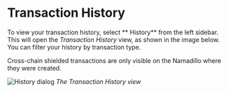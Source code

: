 
# Transaction History

To view your transaction history, select ** History** from the left sidebar. This will open the *Transaction History* view, as shown in the image below. You can filter your history by 
transaction type. 

<Callout type='info'>
Cross-chain shielded transactions are only visible on the Namadillo where they were created.
</Callout>

![History dialog](../../../public/images/namadillo/history.png)
*The Transaction History view*
